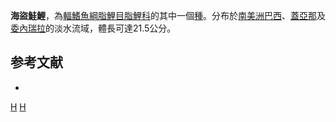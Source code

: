 {{Speciesbox
| taxon = Agoniates halecinus
| status = NE
| status_system = IUCN3.1
| authority =  [[Müller|Müller]] & [[Troschel|Troschel]], 1845
| synonyms = 
}}
'''海盜鮭鯉'''，為[[輻鰭魚綱|輻鰭魚綱]][[脂鯉目|脂鯉目]][[脂鯉科|脂鯉科]]的其中一個[[種|種]]。分布於[[南美洲|南美洲]][[巴西|巴西]]、[[蓋亞那|蓋亞那]]及[[委內瑞拉|委內瑞拉]]的淡水流域，體長可達21.5公分。

==参考文献==
{{refbegin}}
*{{FishBase_species|genus=Agoniates|species=halecinus|year=2011|month=12}}
{{refend}}
{{Taxonbar|from=Q3757878}}

[[Category:海盜鮭鯉屬|H]]
[[Category:1845年描述的鱼类|H]]


{{魚類小作品}}